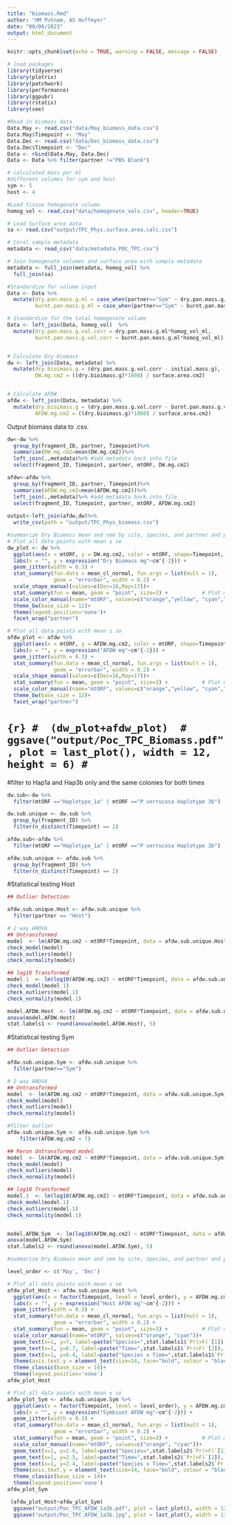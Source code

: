 ```yaml
---
title: "biomass.Rmd"
author: "HM Putnam, AS Huffmyer"
date: "08/08/2023"
output: html_document
---
```


```r
knitr::opts_chunk$set(echo = TRUE, warning = FALSE, message = FALSE)

# load packages
library(tidyverse)
library(plotrix)
library(patchwork)
library(performance)
library(ggpubr)
library(rstatix)
library(see)

```

```r
#Read in biomass data
Data.May <- read.csv("data/May_biomass_data.csv")
Data.May$Timepoint <- "May"
Data.Dec <- read.csv("data/Dec_biomass_data.csv")
Data.Dec$Timepoint <- "Dec"
Data <- rbind(Data.May, Data.Dec)
Data <- Data %>% filter(partner !="PBS Blank")

# calculated mass per ml
#different volumes for sym and host 
sym <- 5
host <- 4

#Load tissue homogenate volume
homog_vol <- read.csv("data/homogenate_vols.csv", header=TRUE)

# Load Surface area data
sa <- read.csv("output/TPC_Phys.surface.area.calc.csv")

# Coral sample metadata
metadata <- read_csv("data/metadata_POC_TPC.csv")

# Join homogenate volumes and surface area with sample metadata
metadata <- full_join(metadata, homog_vol) %>%
  full_join(sa)

#Standardize for volume input
Data <- Data %>%
  mutate(dry.pan.mass.g.ml = case_when(partner=="Sym" ~ dry.pan.mass.g/sym, partner=="Host" ~dry.pan.mass.g/host),
         burnt.pan.mass.g.ml = case_when(partner=="Sym" ~ burnt.pan.mass.g/sym, partner=="Host" ~burnt.pan.mass.g/host))

# Standardize for the total homogenate volume
Data <- left_join(Data, homog_vol)  %>%
  mutate(dry.pan.mass.g.vol.corr = dry.pan.mass.g.ml*homog_vol_ml, 
         burnt.pan.mass.g.vol.corr = burnt.pan.mass.g.ml*homog_vol_ml)


# Calculate Dry Biomass
dw <- left_join(Data, metadata) %>%
  mutate(dry.bioimass.g = (dry.pan.mass.g.vol.corr - initial.mass.g),
         DW.mg.cm2 = ((dry.bioimass.g)*1000) / surface.area.cm2)


# Calculate AFDW
afdw <- left_join(Data, metadata) %>%
  mutate(dry.bioimass.g = (dry.pan.mass.g.vol.corr - burnt.pan.mass.g.vol.corr),
         AFDW.mg.cm2 = ((dry.bioimass.g)*1000) / surface.area.cm2)


```

Output biomass data to .csv.  
```r
dw<-dw %>% 
  group_by(fragment_ID, partner, Timepoint)%>%
  summarise(DW.mg.cm2=mean(DW.mg.cm2))%>%
  left_join(.,metadata)%>% #add metadata back into file
  select(fragment_ID, Timepoint, partner, mtORF, DW.mg.cm2) 

afdw<-afdw %>%
  group_by(fragment_ID, partner, Timepoint)%>%
  summarise(AFDW.mg.cm2=mean(AFDW.mg.cm2))%>%
  left_join(.,metadata)%>% #add metadata back into file
  select(fragment_ID, Timepoint, partner, mtORF, AFDW.mg.cm2)
  
output<-left_join(afdw,dw)%>%
  write_csv(path = "output/TPC_Phys_biomass.csv")
```

```r
#summarize Dry Biomass mean and sem by site, species, and partner and plot
# Plot all data points with mean ± se
dw_plot <- dw %>%
  ggplot(aes(x = mtORF, y = DW.mg.cm2, color = mtORF, shape=Timepoint, group = Timepoint)) +
  labs(x = "", y = expression("Dry Biomass mg"~cm^{-2})) +
  geom_jitter(width = 0.3) +                                            # Plot all points
  stat_summary(fun.data = mean_cl_normal, fun.args = list(mult = 1),    # Plot standard error
               geom = "errorbar", width = 0.2) +
  scale_shape_manual(values=c(Dec=16,May=17))+
  stat_summary(fun = mean, geom = "point", size=3) +           # Plot mean
  scale_color_manual(name="mtORF", values=c("orange","yellow", "cyan","blue","black", "grey","red"))+
  theme_bw(base_size = 12)+
  theme(legend.position='none')+
  facet_wrap("partner")


```

```r

# Plot all data points with mean ± se
afdw_plot <- afdw %>%
  ggplot(aes(x = mtORF, y = AFDW.mg.cm2, color = mtORF, shape=Timepoint, group = Timepoint)) +
  labs(x = "", y = expression("AFDW mg"~cm^{-2})) +
  geom_jitter(width = 0.3) +                                            # Plot all points
  stat_summary(fun.data = mean_cl_normal, fun.args = list(mult = 1),    # Plot standard error
               geom = "errorbar", width = 0.2) +
  scale_shape_manual(values=c(Dec=16,May=17))+
  stat_summary(fun = mean, geom = "point", size=3) +           # Plot mean
  scale_color_manual(name="mtORF", values=c("orange","yellow", "cyan","blue","black", "grey","red"))+
  theme_bw(base_size = 12)+
  facet_wrap("partner")

```


# ```{r}
#  (dw_plot+afdw_plot) 
#   ggsave("output/Poc_TPC_Biomass.pdf", plot = last_plot(), width = 12, height = 6)
# ```

#filter to Hap1a and Hap3b only and the same colonies for both times
```r
dw.sub<-dw %>% 
  filter(mtORF =="Haplotype_1a" | mtORF =="P verrucosa Haplotype 3b")

dw.sub.unique <- dw.sub %>% 
  group_by(fragment_ID) %>% 
  filter(n_distinct(Timepoint) == 2)

afdw.sub<-afdw %>% 
  filter(mtORF =="Haplotype_1a" | mtORF =="P verrucosa Haplotype 3b")

afdw.sub.unique <- afdw.sub %>% 
  group_by(fragment_ID) %>% 
  filter(n_distinct(Timepoint) == 2) 
```

#Statistical testing Host
```r

## Outlier Detection

afdw.sub.unique.Host <- afdw.sub.unique %>% 
  filter(partner == "Host") 

# 2 way ANOVA
## Untransformed
model  <- lm(AFDW.mg.cm2 ~ mtORF*Timepoint, data = afdw.sub.unique.Host)
check_model(model)
check_outliers(model)
check_normality(model)

## log10 Transformed
model.1  <- lm(log10(AFDW.mg.cm2) ~ mtORF*Timepoint, data = afdw.sub.unique.Host)
check_model(model.1)
check_outliers(model.1)
check_normality(model.1)

model.AFDW.Host  <- lm(AFDW.mg.cm2 ~ mtORF*Timepoint, data = afdw.sub.unique.Host)
anova(model.AFDW.Host)
stat.labels1 <- round(anova(model.AFDW.Host), 5)

```

#Statistical testing Sym
```r

## Outlier Detection

afdw.sub.unique.Sym <- afdw.sub.unique %>% 
  filter(partner=="Sym")

# 2 way ANOVA
## Untransformed
model  <- lm(AFDW.mg.cm2 ~ mtORF*Timepoint, data = afdw.sub.unique.Sym)
check_model(model)
check_outliers(model)
check_normality(model)

#filter outlier
afdw.sub.unique.Sym <- afdw.sub.unique.Sym %>% 
    filter(AFDW.mg.cm2 < 7)

## Rerun Untransformed model
model  <- lm(AFDW.mg.cm2 ~ mtORF*Timepoint, data = afdw.sub.unique.Sym)
check_model(model)
check_outliers(model)
check_normality(model)

## log10 Transformed
model.1  <- lm(log10(AFDW.mg.cm2) ~ mtORF*Timepoint, data = afdw.sub.unique.Sym)
check_model(model.1)
check_outliers(model.1)
check_normality(model.1)


model.AFDW.Sym  <- lm(log10(AFDW.mg.cm2) ~ mtORF*Timepoint, data = afdw.sub.unique.Sym)
anova(model.AFDW.Sym)
stat.labels2 <- round(anova(model.AFDW.Sym), 5)

```



```r
#summarize Dry Biomass mean and sem by site, species, and partner and plot

level_order <- c('May', 'Dec') 

# Plot all data points with mean ± se
afdw_plot_Host <- afdw.sub.unique.Host %>%
  ggplot(aes(x = factor(Timepoint, level = level_order), y = AFDW.mg.cm2, color = mtORF, shape=mtORF, group = mtORF)) +
  labs(x = "", y = expression("Host AFDW mg"~cm^{-2})) +
  geom_jitter(width = 0.3) +                                            # Plot all points
  stat_summary(fun.data = mean_cl_normal, fun.args = list(mult = 1),    # Plot standard error
               geom = "errorbar", width = 0.2) +
  stat_summary(fun = mean, geom = "point", size=3) +           # Plot mean
  scale_color_manual(name="mtORF", values=c("orange", "cyan"))+
  geom_text(x=1, y=7, label=paste("Species=",stat.labels1$`Pr(>F)`[1]), size=3, color=ifelse(stat.labels1$`Pr(>F)`[1] < 0.05, "black", "darkgray")) + 
  geom_text(x=1, y=6.7, label=paste("Time=",stat.labels1$`Pr(>F)`[2]), size=3, color=ifelse(stat.labels1$`Pr(>F)`[2] < 0.05, "black", "darkgray")) + 
  geom_text(x=1, y=6.4, label=paste("Species x Time=",stat.labels1$`Pr(>F)`[3]), size=3, color=ifelse(stat.labels1$`Pr(>F)`[3] < 0.05, "black", "darkgray")) +
  theme(axis.text.y = element_text(size=14, face="bold", colour = "black"),axis.text.x = element_text(size=14, face="bold", colour = "black")) +
  theme_classic(base_size = 14)+
  theme(legend.position='none')
afdw_plot_Host 

```

```r

# Plot all data points with mean ± se
afdw_plot_Sym <- afdw.sub.unique.Sym %>%  
  ggplot(aes(x = factor(Timepoint, level = level_order), y = AFDW.mg.cm2, color = mtORF, shape=mtORF, group = mtORF)) +
  labs(x = "", y = expression("Symbiont AFDW mg"~cm^{-2})) +
  geom_jitter(width = 0.3) +                                            # Plot all points
  stat_summary(fun.data = mean_cl_normal, fun.args = list(mult = 1),    # Plot standard error
               geom = "errorbar", width = 0.2) +
  stat_summary(fun = mean, geom = "point", size=3) +           # Plot mean
  scale_color_manual(name="mtORF", values=c("orange", "cyan"))+
  geom_text(x=1, y=2.6, label=paste("Species=",stat.labels2$`Pr(>F)`[1]), size=3, color=ifelse(stat.labels2$`Pr(>F)`[1] < 0.05, "black", "darkgray")) + 
  geom_text(x=1, y=2.5, label=paste("Time=",stat.labels2$`Pr(>F)`[2]), size=3, color=ifelse(stat.labels2$`Pr(>F)`[2] < 0.05, "black", "darkgray")) + 
  geom_text(x=1, y=2.4, label=paste("Species x Time=",stat.labels2$`Pr(>F)`[3]), size=3, color=ifelse(stat.labels2$`Pr(>F)`[3] < 0.05, "black", "darkgray")) +
  theme(axis.text.y = element_text(size=14, face="bold", colour = "black"),axis.text.x = element_text(size=14, face="bold", colour = "black")) +
  theme_classic(base_size = 14)+
  theme(legend.position='none')
afdw_plot_Sym
```


```r
 (afdw_plot_Host+afdw_plot_Sym) 
  ggsave("output/Poc_TPC_AFDW_1a3b.pdf", plot = last_plot(), width = 12, height = 4)
  ggsave("output/Poc_TPC_AFDW_1a3b.jpg", plot = last_plot(), width = 12, height = 4)
```

